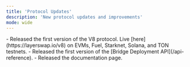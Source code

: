 ```yaml
---
title: 'Protocol Updates'
description: 'New protocol updates and improvements'
mode: wide
---
```


<Update label="2024-11-27" description="v0.1-testnets">
    - Released the first version of the V8 protocol. Live [here](https://layerswap.io/v8) on EVMs, Fuel, Starknet, Solana, and TON testnets.
    - Released the first version of the [Bridge Deployment API](/api-reference).
    - Released the documentation page.
</Update>